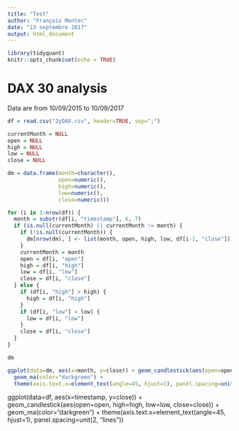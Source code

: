```yaml
---
title: "Test"
author: "François Mentec"
date: "13 septembre 2017"
output: html_document
---
```


```r
library(tidyquant)
knitr::opts_chunk$set(echo = TRUE)
```

# DAX 30 analysis

Data are from 10/09/2015 to 10/09/2017

```r
df = read.csv("2yDAX.csv", header=TRUE, sep=";")

currentMonth = NULL
open = NULL
high = NULL
low = NULL
close = NULL

dm = data.frame(month=character(),
                open=numeric(),
                high=numeric(),
                low=numeric(),
                close=numeric())

for (i in 1:nrow(df)) {
  month = substr(df[i, "timestamp"], 6, 7)
  if (is.null(currentMonth) || currentMonth != month) {
    if (!is.null(currentMonth)) {
      dm[nrow(dm), ] <- list(month, open, high, low, df[i-1, "close"])
    }
    currentMonth = month
    open = df[i, "open"]
    high = df[i, "high"]
    low = df[i, "low"]
    close = df[i, "close"]
  } else {
    if (df[i, "high"] > high) {
      high = df[i, "high"]
    }
    if (df[i, "low"] < low) {
      low = df[i, "low"]
    }
    close = df[i, "close"]
  }
}

dm

ggplot(data=dm, aes(x=month, y=close)) + geom_candlestick(aes(open=open, high=high, low=low, close=close)) +
  geom_ma(color="darkgreen") +
  theme(axis.text.x=element_text(angle=45, hjust=1), panel.spacing=unit(2, "lines"))

```
ggplot(data=df, aes(x=timestamp, y=close)) + geom_candlestick(aes(open=open, high=high, low=low, close=close)) +
  geom_ma(color="darkgreen") +
  theme(axis.text.x=element_text(angle=45, hjust=1), panel.spacing=unit(2, "lines"))